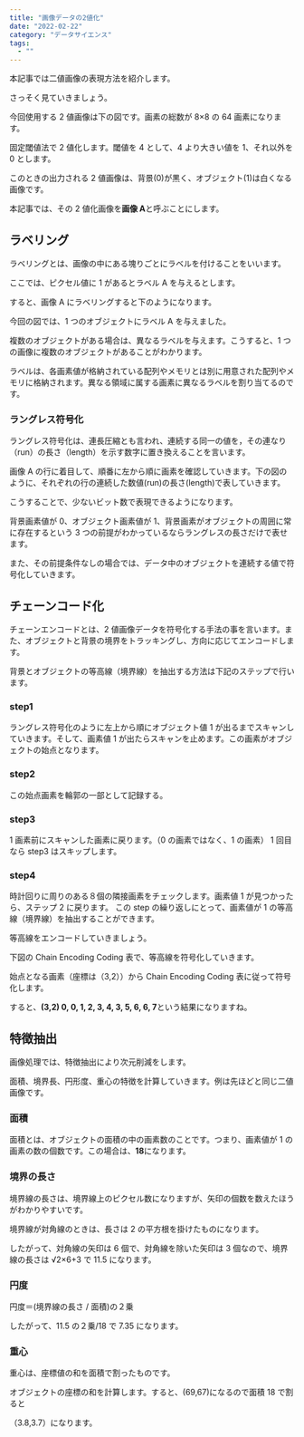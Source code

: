 ```yaml
---
title: "画像データの2値化"
date: "2022-02-22"
category: "データサイエンス"
tags:
  - ""
---
```


本記事では二値画像の表現方法を紹介します。

さっそく見ていきましょう。

今回使用する 2 値画像は下の図です。画素の総数が 8×8 の 64 画素になります。

固定閾値法で 2 値化します。閾値を 4 として、4 より大きい値を 1、それ以外を 0 とします。

このときの出力される 2 値画像は、背景(0)が黒く、オブジェクト(1)は白くなる画像です。

本記事では、その 2 値化画像を**画像 A**と呼ぶことにします。

<ArticleImageGifMovie path="/posts/machineLearning/ml15-1.jpg" alt="" />

## ラベリング

ラベリングとは、画像の中にある塊りごとにラベルを付けることをいいます。

ここでは、ピクセル値に 1 があるとラベル A を与えるとします。

すると、画像 A にラベリングすると下のようになります。

<ArticleImageGifMovie
  path="/posts/machineLearning/ml15-2.jpg"
  alt="ラベリング"
/>

今回の図では、1 つのオブジェクトにラベル A を与えました。

複数のオブジェクトがある場合は、異なるラベルを与えます。こうすると、1 つの画像に複数のオブジェクトがあることがわかります。

ラベルは、各画素値が格納されている配列やメモリとは別に用意された配列やメモリに格納されます。異なる領域に属する画素に異なるラベルを割り当てるのです。

### ラングレス符号化

ラングレス符号化は、連長圧縮とも言われ、連続する同一の値を，その連なり（run）の長さ（length）を示す数字に置き換えることを言います。

画像 A の行に着目して、順番に左から順に画素を確認していきます。下の図のように、それぞれの行の連続した数値(run)の長さ(length)で表していきます。

こうすることで、少ないビット数で表現できるようになります。

背景画素値が 0、オブジェクト画素値が 1、背景画素がオブジェクトの周囲に常に存在するという 3 つの前提がわかっているならラングレスの長さだけで表せます。

また、その前提条件なしの場合では、データ中のオブジェクトを連続する値で符号化していきます。

<ArticleImageGifMovie
  path="/posts/machineLearning/ml15-3.jpg"
  alt="ラングレス符号化1"
/>

<ArticleImageGifMovie
  path="/posts/machineLearning/ml15-4.jpg"
  alt="ラングレス符号化2"
/>

## チェーンコード化

チェーンエンコードとは、2 値画像データを符号化する手法の事を言います。また、オブジェクトと背景の境界をトラッキングし、方向に応じてエンコードします。

背景とオブジェクトの等高線（境界線）を抽出する方法は下記のステップで行います。

### step1

ラングレス符号化のように左上から順にオブジェクト値 1 が出るまでスキャンしていきます。そして、画素値 1 が出たらスキャンを止めます。この画素がオブジェクトの始点となります。

<ArticleImageGifMovie
  path="/posts/machineLearning/ml15-5.jpg"
  alt="ラングレス符号化step1"
/>

### step2

この始点画素を輪郭の一部として記録する。

### step3

1 画素前にスキャンした画素に戻ります。（0 の画素ではなく、1 の画素）
1 回目なら step3 はスキップします。

### step4

時計回りに周りのある８個の隣接画素をチェックします。画素値 1 が見つかったら、ステップ 2 に戻ります。
この step の繰り返しにとって、画素値が 1 の等高線（境界線）を抽出することができます。

<ArticleImageGifMovie
  path="/posts/machineLearning/ml15-6.jpg"
  alt="ラングレス符号化step4"
/>

等高線をエンコードしていきましょう。

下図の Chain Encoding Coding 表で、等高線を符号化していきます。

始点となる画素（座標は（3,2））から Chain Encoding Coding 表に従って符号化します。

すると、**(3,2) 0, 0, 1, 2, 3, 4, 3, 5, 6, 6, 7**という結果になりますね。

<ArticleImageGifMovie
  path="/posts/machineLearning/ml15-7.jpg"
  alt="ラングレス符号化2step4"
/>

## 特徴抽出

画像処理では、特徴抽出により次元削減をします。

面積、境界長、円形度、重心の特徴を計算していきます。例は先ほどと同じ二値画像です。

### 面積

面積とは、オブジェクトの面積の中の画素数のことです。つまり、画素値が 1 の画素の数の個数です。この場合は、**18**になります。

### 境界の長さ

境界線の長さは、境界線上のピクセル数になりますが、矢印の個数を数えたほうがわかりやすいです。

境界線が対角線のときは、長さは 2 の平方根を掛けたものになります。

したがって、対角線の矢印は 6 個で、対角線を除いた矢印は 3 個なので、境界線の長さは √2×6+3 で 11.5 になります。

<ArticleImageGifMovie
  path="/posts/machineLearning/ml15-8.jpg"
  alt="境界の長さ"
/>

### 円度

円度＝(境界線の長さ / 面積)の２乗

したがって、11.5 の２乗/18 で 7.35 になります。

### 重心

重心は、座標値の和を面積で割ったものです。

オブジェクトの座標の和を計算します。すると、(69,67)になるので面積 18 で割ると

（3.8,3.7）になります。
